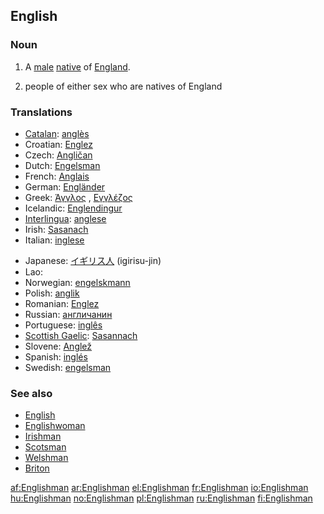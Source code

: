 ==English==

===Noun===
{{en-noun|Englishmen}}

# A [[male]] [[native]] of [[England]].
# {{in plural}} people of either sex who are natives of England

===Translations===
{{rfc-level|Translations at L3+ (AutoFormat would have corrected level of Translations)}}
{{top}}
* [[Catalan]]: [[anglès]] {{m}}
* Croatian: [[Englez]] {{m}}
* Czech: [[Angličan]] {{m}}
* Dutch: [[Engelsman]] {{m}}
* French: [[Anglais]] {{m}}
* German: [[Engländer]] {{m}}
* Greek: [[Άγγλος]] {{m}}, [[Εγγλέζος]] {{m}}
* Icelandic: [[Englendingur]] {{m|f}}
* [[Interlingua]]: [[anglese]]
*Irish: [[Sasanach]]
* Italian: [[inglese]] {{m}}
{{mid}}
* Japanese: [[イギリス人]] (igirisu-jin)
* Lao: {{t|lo|ຄົນອັງກິດ|tr=khon 'ang-kit|sc=Laoo}}
* Norwegian: [[engelskmann]] {{m}}
* Polish: [[anglik]] {{m}}
* Romanian: [[Englez]] {{m}}
* Russian: [[англичанин]] {{m}}
* Portuguese: [[inglês]] {{m}}
* [[Scottish Gaelic]]: [[Sasannach]] {{m}}
* Slovene: [[Anglež]] {{m}}
* Spanish: [[inglés]] {{m}}
* Swedish: [[engelsman]] {{m}}
{{bottom}}

===See also===
* [[English]]
* [[Englishwoman]]
* [[Irishman]]
* [[Scotsman]]
* [[Welshman]]
* [[Briton]]

[[af:Englishman]]
[[ar:Englishman]]
[[el:Englishman]]
[[fr:Englishman]]
[[io:Englishman]]
[[hu:Englishman]]
[[no:Englishman]]
[[pl:Englishman]]
[[ru:Englishman]]
[[fi:Englishman]]